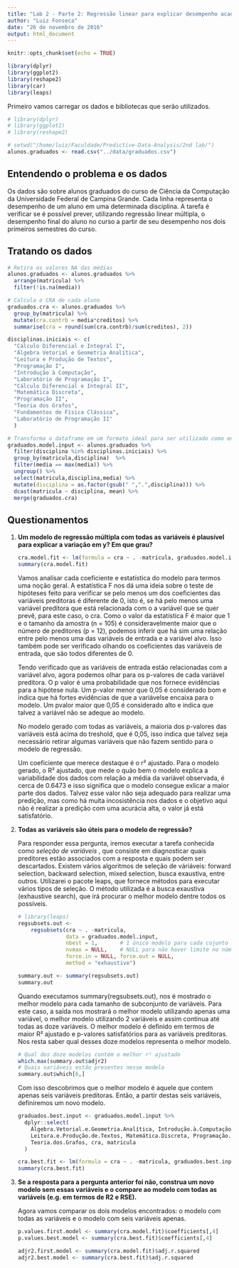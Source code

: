 ```yaml
---
title: "Lab 2 - Parte 2: Regressão linear para explicar desempenho acadêmico"
author: "Luiz Fonseca"
date: "26 de novembro de 2016"
output: html_document
---
```


```r
knitr::opts_chunk$set(echo = TRUE)

library(dplyr)
library(ggplot2)
library(reshape2)
library(car)
library(leaps)
```

Primeiro vamos carregar os dados e bibliotecas que serão utilizados.

```r
# library(dplyr)
# library(ggplot2)
# library(reshape2)

# setwd("/home/luiz/Faculdade/Predictive-Data-Analysis/2nd lab/")
alunos.graduados <- read.csv("../data/graduados.csv")
```

## Entendendo o problema e os dados

Os dados são sobre alunos graduados do curso de Ciência da Computação da Universidade Federal de Campina Grande. Cada linha representa o desempenho de um aluno em uma determinada disciplina. A tarefa é verificar se é possível prever, utilizando regressão linear múltipla, o desempenho final do aluno no curso a partir de seu desempenho nos dois primeiros semestres do curso.

## Tratando os dados

```r
# Retira os valores NA das médias
alunos.graduados <- alunos.graduados %>% 
  arrange(matricula) %>%
  filter(!is.na(media))

# Calcula o CRA de cada aluno
graduados.cra <- alunos.graduados %>%
  group_by(matricula) %>%
  mutate(cra.contrb = media*creditos) %>%
  summarise(cra = round(sum(cra.contrb)/sum(creditos), 2))

disciplinas.iniciais <- c(
  "Cálculo Diferencial e Integral I",
  "Álgebra Vetorial e Geometria Analítica",
  "Leitura e Produção de Textos",
  "Programação I",
  "Introdução à Computação",
  "Laboratório de Programação I",
  "Cálculo Diferencial e Integral II",
  "Matemática Discreta",
  "Programação II",
  "Teoria dos Grafos",
  "Fundamentos de Física Clássica",
  "Laboratório de Programação II"
  )

# Transforma o dataframe em um formato ideal para ser utilizado como entrada do modelo
graduados.model.input <- alunos.graduados %>%
  filter(disciplina %in% disciplinas.iniciais) %>%
  group_by(matricula,disciplina)  %>%
  filter(media == max(media)) %>%
  ungroup() %>%
  select(matricula,disciplina,media) %>% 
  mutate(disciplina = as.factor(gsub(" ",".",disciplina))) %>%
  dcast(matricula ~ disciplina, mean) %>%
  merge(graduados.cra)
```

## Questionamentos
<ol>
<li> <b> Um modelo de regressão múltipla com todas as variáveis é plausível para explicar a variação em y? Em que grau? </b> </li>

```r
cra.model.fit <- lm(formula = cra ~ . -matricula, graduados.model.input, na.action = na.omit)
summary(cra.model.fit)
```

Vamos analisar cada coeficiente e estatística do modelo para termos uma noção geral. A estatística F nos dá uma ideia sobre o teste de hipóteses feito para verificar se pelo menos um dos coeficientes das variáveis preditoras é diferente de 0, isto é, se há pelo menos uma variável preditora que está relacionada com o a variável que se quer prevê, para este caso, o cra. Como o valor da estatística F é maior que 1 e o tamanho da amostra (n = 105) é consideravelmente maior que o número de preditores (p = 12), podemos inferir que há sim uma relação entre pelo menos uma das variáveis de entrada e a variável alvo. Isso também pode ser verificado olhando os coeficientes das variáveis de entrada, que são todos diferentes de 0.

Tendo verificado que as variáveis de entrada estão relacionadas com a variável alvo, agora podemos olhar para os p-valores de cada variável preditora. O p valor é uma probabilidade que nos fornece evidências para a hipótese nula. Um p-valor menor que 0,05 é considerado bom e indica que há fortes evidências de que a variávelse encaixa para o modelo. Um pvalor maior que 0,05 é considerado alto e indica que talvez a variável não se adeque ao modelo.

No modelo gerado com todas as variáveis, a maioria dos p-valores das variáveis está acima do treshold, que é 0,05, isso indica que talvez seja necessário retirar algumas variáveis que não fazem sentido para o modelo de regressão.

Um coeficiente que merece destaque é o r² ajustado. Para o modelo gerado, o R² ajustado, que mede o quão bem o modelo explica a variabilidade dos dados com relação a média da variável observada, é cerca de 0.6473 e isso significa que o modelo consegue exlicar a maior parte dos dados. Talvez esse valor não seja adequado para realizar uma predição, mas como há muita incosistência nos dados e o objetivo aqui não é realizar a predição com uma acurácia alta, o valor já está satisfatório.

<li><b>Todas as variáveis são úteis para o modelo de regressão?</b></li>

Para responder essa pergunta, iremos executar a tarefa conhecida como <i> seleção de variáveis </i>, que consiste em diagnosticar quais preditores estão associados com a resposta e quais podem ser descartados. Existem vários algoritmos de seleção de váriáveis: forward selection, backward selection, mixed selection, busca exaustiva, entre outros. Utilizarei o pacote leaps, que fornece métodos para executar vários tipos de seleção. O método utilizada é a busca exaustiva (exhaustive search), que irá procurar o melhor modelo dentre todos os possíveis.

```r
# library(leaps)
regsubsets.out <-
    regsubsets(cra ~ . -matricula,
               data = graduados.model.input,
               nbest = 1,       # 1 único modelo para cada cojunto de preditores
               nvmax = NULL,    # NULL para não haver limite no número de variáveis preditoras
               force.in = NULL, force.out = NULL,
               method = "exhaustive")

summary.out <- summary(regsubsets.out)
summary.out
```

Quando executamos summary(regsubsets.out), nos é mostrado o melhor modelo para cada tamanho de subconjunto de variáveis. Para este caso, a saída nos mostrará o melhor modelo utilizando apenas uma variável, o melhor modelo utilizando 2 variáveis e assim continua até todas as doze variáveis. O melhor modelo é definido em termos de maior R² ajustado e p-valores satisfatórios para as variáveis preditoras. Nos resta saber qual desses doze modelos representa o melhor modelo.

```r
# Qual dos doze modelos contém o melhor r² ajustado
which.max(summary.out$adjr2)
# Quais variáveis estão presentes nesse modelo
summary.out$which[6,]
```

Com isso descobrimos que o melhor modelo é aquele que contem apenas seis variáveis preditoras. Então, a partir destas seis variáveis, definiremos um novo modelo. 

```r
graduados.best.input <- graduados.model.input %>%
  dplyr::select(
    Álgebra.Vetorial.e.Geometria.Analítica, Introdução.à.Computação,
    Leitura.e.Produção.de.Textos, Matemática.Discreta, Programação.II,
    Teoria.dos.Grafos, cra, matricula
  )

cra.best.fit <- lm(formula = cra ~ . -matricula, graduados.best.input)
summary(cra.best.fit)
```

<li><b> Se a resposta para a pergunta anterior foi não, construa um novo modelo sem essas variáveis e o compare ao modelo com todas as variáveis (e.g. em termos de R2 e RSE). </b> </li>

Agora vamos comparar os dois modelos encontrados: o modelo com todas as variáveis e o modelo com seis variáveis apenas.
```r
p.values.first.model <- summary(cra.model.fit)$coefficients[,4]
p.values.best.model <- summary(cra.best.fit)$coefficients[,4]

adjr2.first.model <- summary(cra.model.fit)$adj.r.squared
adjr2.best.model <- summary(cra.best.fit)$adj.r.squared
```

